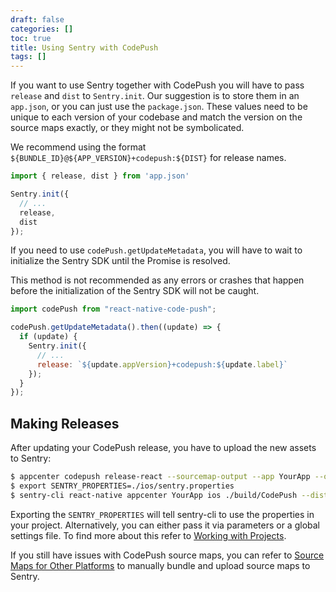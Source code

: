 ```yaml
---
draft: false
categories: []
toc: true
title: Using Sentry with CodePush
tags: []
---
```

If you want to use Sentry together with CodePush you will have to pass `release` and `dist` to `Sentry.init`. Our suggestion is to store them in an `app.json`, or you can just use the `package.json`. These values need to be unique to each version of your codebase and match the version on the source maps exactly, or they might not be symbolicated.

We recommend using the format `${BUNDLE_ID}@${APP_VERSION}+codepush:${DIST}` for release names.

```javascript
import { release, dist } from 'app.json'

Sentry.init({
  // ...
  release,
  dist
});
```

If you need to use `codePush.getUpdateMetadata`, you will have to wait to initialize the Sentry SDK until the Promise is resolved.
<Alert level="warning" title="Warning"><markdown>

This method is not recommended as any errors or crashes that happen before the initialization of the Sentry SDK will not be caught.  

</markdown></Alert>


```javascript
import codePush from "react-native-code-push";

codePush.getUpdateMetadata().then((update) => {
  if (update) {
    Sentry.init({
      // ...
      release: `${update.appVersion}+codepush:${update.label}`
    });
  }
});
```

## Making Releases

After updating your CodePush release, you have to upload the new assets to Sentry:

```bash
$ appcenter codepush release-react --sourcemap-output --app YourApp --output-dir ./build
$ export SENTRY_PROPERTIES=./ios/sentry.properties
$ sentry-cli react-native appcenter YourApp ios ./build/CodePush --dist YourBuildNumber
```

Exporting the `SENTRY_PROPERTIES` will tell sentry-cli to use the properties in your project. Alternatively, you can either pass it via parameters or a global settings file. To find more about this refer to [Working with Projects](/cli/configuration/#sentry-cli-working-with-projects).

If you still have issues with CodePush source maps, you can refer to [Source Maps for Other Platforms](/platforms/react-native/sourcemaps/) to manually bundle and upload source maps to Sentry.
